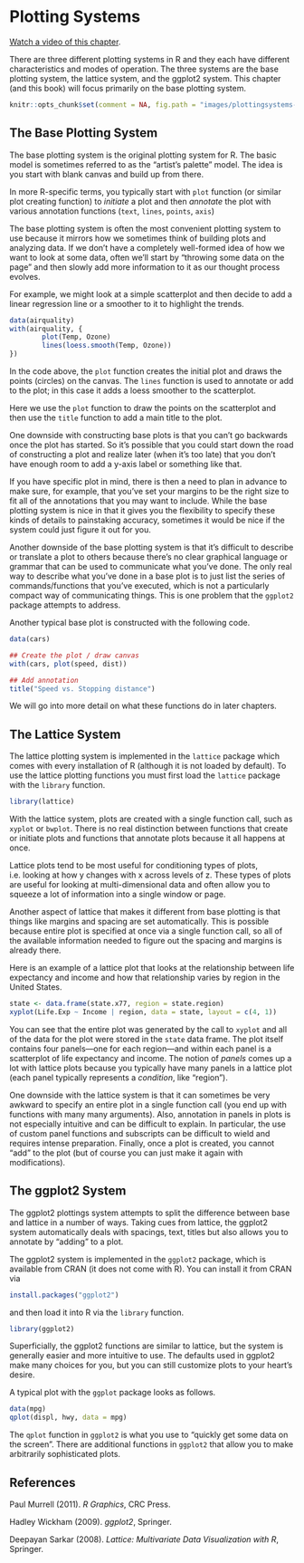 # Plotting Systems

[Watch a video of this chapter](https://youtu.be/a4mvbyNGdBA).

There are three different plotting systems in R and they each have different characteristics and modes of operation. The three systems are the base plotting system, the lattice system, and the ggplot2 system. This chapter (and this book) will focus primarily on the base plotting system.

```r
knitr::opts_chunk$set(comment = NA, fig.path = "images/plottingsystems-", prompt = TRUE, collapse = TRUE)
```

## The Base Plotting System

The base plotting system is the original plotting system for R. The basic model is sometimes referred to as the "artist's palette" model. The idea is you start with blank canvas and build up from there. 

In more R-specific terms, you typically start with `plot` function (or similar plot creating function) to *initiate* a plot and then *annotate* the plot with various annotation functions (`text`, `lines`, `points`, `axis`)

The base plotting system is often the most convenient plotting system to use because it mirrors how we sometimes think of building plots and analyzing data. If we don't have a completely well-formed idea of how we want to look at some data, often we'll start by "throwing some data on the page" and then slowly add more information to it as our thought process evolves. 

For example, we might look at a simple scatterplot and then decide to add a linear regression line or a smoother to it to highlight the trends.

```r
data(airquality)
with(airquality, {
        plot(Temp, Ozone)
        lines(loess.smooth(Temp, Ozone))
})
```

In the code above, the `plot` function creates the initial plot and draws the points (circles) on the canvas. The `lines` function is used to annotate or add to the plot; in this case it adds a loess smoother to the scatterplot.

Here we use the `plot` function to draw the points on the scatterplot and then use the `title` function to add a main title to the plot. 

One downside with constructing base plots is that you can’t go backwards once the plot has started. So it's possible that you could start down the road of constructing a plot and realize later (when it's too late) that you don't have enough room to add a y-axis label or something like that.

If you have specific plot in mind, there is then a need to plan in advance to make sure, for example, that you've set your margins to be the right size to fit all of the annotations that you may want to include. While the base plotting system is nice in that it gives you the flexibility to specify these kinds of details to painstaking accuracy, sometimes it would be nice if the system could just figure it out for you.

Another downside of the base plotting system is that it's difficult to describe or translate a plot to others because there's no clear graphical language or grammar that can be used to communicate what you've done. The only real way to describe what you've done in a base plot is to just list the series of commands/functions that you've executed, which is not a particularly compact way of communicating things. This is one problem that the `ggplot2` package attempts to address.

Another typical base plot is constructed with the following code.

```r
data(cars)

## Create the plot / draw canvas
with(cars, plot(speed, dist))

## Add annotation
title("Speed vs. Stopping distance")
```

We will go into more detail on what these functions do in later chapters.


## The Lattice System

The lattice plotting system is implemented in the `lattice` package which comes with every installation of R (although it is not loaded by default). To use the lattice plotting functions you must first load the `lattice` package with the `library` function.

```r
library(lattice)
```

With the lattice system, plots are created with a single function call, such as `xyplot` or `bwplot`. There is no real distinction between functions that create or initiate plots and functions that annotate plots because it all happens at once.

Lattice plots tend to be most useful for conditioning types of plots, i.e. looking at how y changes with x across levels of z. These types of plots are useful for looking at multi-dimensional data and often allow you to squeeze a lot of information into a single window or page.

Another aspect of lattice that makes it different from base plotting is that things like margins and spacing are set automatically. This is possible because entire plot is specified at once via a single function call, so all of the available information needed to figure out the spacing and margins is already there.

Here is an example of a lattice plot that looks at the relationship between life expectancy and income and how that relationship varies by region in the United States. 

```r
state <- data.frame(state.x77, region = state.region)
xyplot(Life.Exp ~ Income | region, data = state, layout = c(4, 1))
```

You can see that the entire plot was generated by the call to `xyplot` and all of the data for the plot were stored in the `state` data frame. The plot itself contains four panels---one for each region---and within each panel is a scatterplot of life expectancy and income. The notion of *panels* comes up a lot with lattice plots because you typically have many panels in a lattice plot (each panel typically represents a *condition*, like "region").


One downside with the lattice system is that it can sometimes be very awkward to specify an entire plot in a single function call (you end up with functions with many many arguments). Also, annotation in panels in plots is not especially intuitive and can be difficult to explain. In particular, the use of custom panel functions and subscripts can be difficult to wield and requires intense preparation. Finally, once a plot is created, you cannot "add" to the plot (but of course you can just make it again with modifications).



## The ggplot2 System

The ggplot2 plottings system attempts to split the difference between base and lattice in a number of ways. Taking cues from lattice, the ggplot2 system automatically deals with spacings, text, titles but also allows you to annotate by "adding" to a plot.

The ggplot2 system is implemented in the `ggplot2` package, which is available from CRAN (it does not come with R). You can install it from CRAN via

```r
install.packages("ggplot2")
```

and then load it into R via the `library` function.

```r
library(ggplot2)
```

Superficially, the ggplot2 functions are similar to lattice, but the system is  generally easier and more intuitive to use. The defaults used in ggplot2 make many choices for you, but you can still customize plots to your heart's desire.

A typical plot with the `ggplot` package looks as follows.


```r
data(mpg)
qplot(displ, hwy, data = mpg)
```

The `qplot` function in `ggplot2` is what you use to "quickly get some data on the screen". There are additional functions in `ggplot2` that allow you to make arbitrarily sophisticated plots.

## References

Paul Murrell (2011). *R Graphics*, CRC Press.

Hadley Wickham (2009). *ggplot2*, Springer.

Deepayan Sarkar (2008). *Lattice: Multivariate Data Visualization with R*, Springer.




